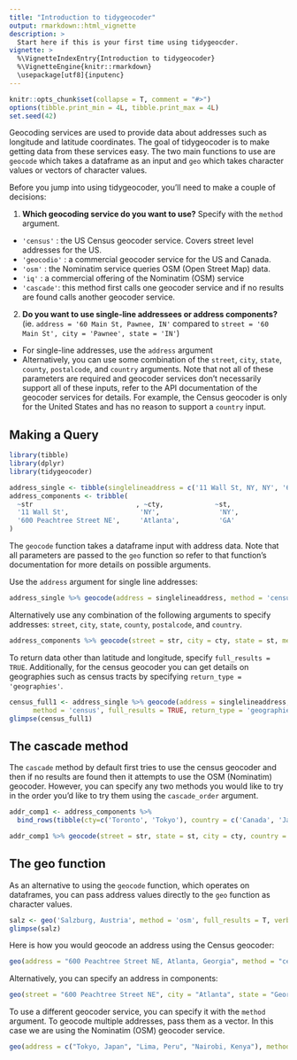 ```yaml
---
title: "Introduction to tidygeocoder"
output: rmarkdown::html_vignette
description: >
  Start here if this is your first time using tidygeocder.
vignette: >
  %\VignetteIndexEntry{Introduction to tidygeocoder}
  %\VignetteEngine{knitr::rmarkdown}
  \usepackage[utf8]{inputenc}
---
```


```r
knitr::opts_chunk$set(collapse = T, comment = "#>")
options(tibble.print_min = 4L, tibble.print_max = 4L)
set.seed(42)
```

Geocoding services are used to provide data about addresses such as longitude and latitude coordinates. The goal of tidygeocoder is to make getting data from these services easy. The two main functions to use are `geocode` which takes a dataframe as an input and `geo` which takes character values or vectors of character values.

Before you jump into using tidygeocoder, you'll need to make a couple of decisions:

1. **Which geocoding service do you want to use?** Specify with the `method` argument. 
  * `'census'` : the US Census geocoder service. Covers street level addresses for the US.
  * `'geocodio'` : a commercial geocoder service for the US and Canada.
  * `'osm'` : the Nominatim service queries OSM (Open Street Map) data. 
  * `'iq'` : a commercial offering of the Nominatim (OSM) service
  * `'cascade'`: this method first calls one geocoder service and if no results are found calls another geocoder service.
  
2. **Do you want to use single-line addressees or address components?** (ie. `address = '60 Main St, Pawnee, IN'` compared to `street = '60 Main St', city = 'Pawnee', state = 'IN'`)
  * For single-line addresses, use the `address` argument
  * Alternatively, you can use some combination of the `street`, `city`, `state`, `county`, `postalcode`, and `country` arguments. Note that not all of these parameters are required and geocoder services don't necessarily support all of these inputs, refer to the API documentation of the geocoder services for details. For example, the Census geocoder is only for the United States and has no reason to support a `country` input. 

## Making a Query

```r
library(tibble)
library(dplyr)
library(tidygeocoder)

address_single <- tibble(singlelineaddress = c('11 Wall St, NY, NY', '600 Peachtree Street NE, Atlanta, Georgia'))
address_components <- tribble(
  ~str                          , ~cty,             ~st,
  '11 Wall St',                  'NY',               'NY',
  '600 Peachtree Street NE',     'Atlanta',          'GA'
)
```

The `geocode` function takes a dataframe input with address data. Note that all parameters are passed to the `geo` function so refer to that function's documentation for more details on possible arguments.

Use the `address` argument for single line addresses:

```r
address_single %>% geocode(address = singlelineaddress, method = 'census')
```

Alternatively use any combination of the following arguments to specify addresses: `street`, `city`, `state`, `county`, `postalcode`, and `country`.

```r
address_components %>% geocode(street = str, city = cty, state = st, method = 'census')
```

To return data other than latitude and longitude, specify `full_results = TRUE`. Additionally, for the census geocoder you can get details on  geographies such as census tracts by specifying `return_type = 'geographies'`.

```r
census_full1 <- address_single %>% geocode(address = singlelineaddress, 
      method = 'census', full_results = TRUE, return_type = 'geographies')
glimpse(census_full1)
```

## The cascade method

The `cascade` method by default first tries to use the census geocoder and then if no results are found then it attempts to use the OSM (Nominatim) geocoder. However, you can specify any two methods you would like to try in the order you'd like to try them using the `cascade_order` argument. 

```r
addr_comp1 <- address_components %>% 
  bind_rows(tibble(cty=c('Toronto', 'Tokyo'), country = c('Canada', 'Japan')))

addr_comp1 %>% geocode(street = str, state = st, city = cty, country = country, method = 'cascade', verbose = TRUE)
```


## The geo function

As an alternative to using the `geocode` function, which operates on dataframes, you can pass address values directly to the `geo` function as character values.

```r
salz <- geo('Salzburg, Austria', method = 'osm', full_results = T, verbose = T)
glimpse(salz)
```

Here is how you would geocode an address using the Census geocoder:

```r
geo(address = "600 Peachtree Street NE, Atlanta, Georgia", method = "census")
```

Alternatively, you can specify an address in components:

```r
geo(street = "600 Peachtree Street NE", city = "Atlanta", state = "Georgia", method = "census")
```

To use a different geocoder service, you can specify it with the `method` argument. To geocode multiple addresses, pass them as a vector. In this case we are using the Nominatim (OSM) geocoder service.

```r
geo(address = c("Tokyo, Japan", "Lima, Peru", "Nairobi, Kenya"), method = 'osm')
```
